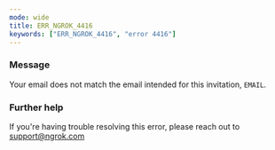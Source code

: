 ```yaml
---
mode: wide
title: ERR_NGROK_4416
keywords: ["ERR_NGROK_4416", "error 4416"]
---
```


### Message

Your email does not match the email intended for this invitation, `EMAIL`.

### Further help

If you're having trouble resolving this error, please reach out to [support@ngrok.com](mailto:support@ngrok.com?subject=Help%20with%20ERR_NGROK_4416)
